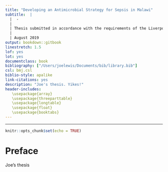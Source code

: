```yaml
--- 
title: "Developing an Antimicrobial Strategy for Sepsis in Malawi"
subtitle:  | 
  |  -
  |  
  | Thesis submitted in accordance with the requirements of the Liverpool School of Tropical Medicine for the degree of Doctor in Philosophy by Joseph Michael Lewis
  | 
  | August 2019
output: bookdown::gitbook
linestretch: 1.5
lof: yes
lot: yes
documentclass: book
bibliography: ["/Users/joelewis/Documents/bib/library.bib"]
csl: bmj.csl
biblio-style: apalike
link-citations: yes
description: "Joe's thesis. Yikes!"
header-includes:
   \usepackage{array}
   \usepackage{threeparttable}
   \usepackage{longtable}
   \usepackage{float}
   \usepackage{booktabs}
---
```

---
```r
knitr::opts_chunk$set(echo = TRUE)
```

# Preface {-}

Joe's thesis 
